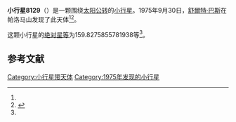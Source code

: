 {{Infobox planet
| bgcolour = #FFFFC0
| name = 8129 Michaelbusch
| symbol = 
| image = 
| caption = 
| discovery = yes
| discovery_ref = 
| discoverer = [[舒爾特·巴斯|舒爾特·巴斯]]
| discovery_site = [[帕洛马山|帕洛马山]] 
| discovered = 1975年9月30日
| designations = yes
| mp_name = 
| named_after = 
| alt_names = 
| mp_category = [[主带小行星|主带小行星]]
| orbit_ref = <ref name="a">[http://ssd.jpl.nasa.gov/sbdb.cgi?sstr=8129 8129 Michaelbusch] {{Wayback|url=http://ssd.jpl.nasa.gov/sbdb.cgi?sstr=8129 |date=20210808213833 }}，小行星數據庫瀏覽器（JPL Small-Body Database Browser）－[[美国国家航空航天局|美国国家航空航天局]]喷气推进实验室</ref>
| epoch = 2456400.5 (2013年4月18日更新)
| aphelion = {{convert|2.490740368563059|AU|km|3|abbr=on|lk=out}}
| perihelion = {{convert|2.2367643879567|AU|km|3|abbr=on}}
| semimajor = {{convert|2.363752378259879|AU|km|3|abbr=on}}
| eccentricity = 0.053723051
| period = 1327.398722 [[日|日]]<br />3.63[[儒略年|儒略年]]
| avg_speed = 
| inclination = 2.491501728179835
| asc_node = 2.128462591700742
| mean_anomaly = 
| arg_peri = 159.8275855781938
| satellites = 
| physical_characteristics = yes
| dimensions = 
| mass = 
| density = 
| surface_grav = 
| escape_velocity = 
| sidereal_day = 
| axial_tilt = 
| pole_ecliptic_lat = 
| pole_ecliptic_lon = 
| albedo = 
| temperatures= 
| temp_name1 = 
| mean_temp_1 = 
| max_temp_1 = 
| temp_name2 = 
| max_temp_2 = 
| spectral_type = 
| abs_magnitude = 159.8275855781938
}}

'''小行星8129'''（{{lang-en|8129 Michaelbusch}}）是一颗围绕[[太阳|太阳]][[公转|公转]]的[[小行星|小行星]]。1975年9月30日，[[舒爾特·巴斯|舒爾特·巴斯]]在帕洛马山发现了此天体<ref name="a" /><ref>{{cite news|title=小行星列表|url=http://cfa-www.harvard.edu/iau/lists/NumberedMPs.txt|accessdate=2013-07-08|newspaper=哈佛大学|archive-date=2008-05-17|archive-url=https://web.archive.org/web/20080517010638/http://cfa-www.harvard.edu/iau/lists/NumberedMPs.txt|dead-url=no}}</ref>。

这颗小行星的[[绝对星等|绝对星等]]为159.8275855781938等<ref name="a" />。

==参考文献==
{{reflist}}
{{Minor Planet Number|[[小行星8128|小行星8128]]|[[小行星8130|小行星8130]]}}

{{小天体}}

[[Category:小行星带天体|Category:小行星带天体]]
[[Category:1975年发现的小行星|Category:1975年发现的小行星]]

{{asteroid-stub}}